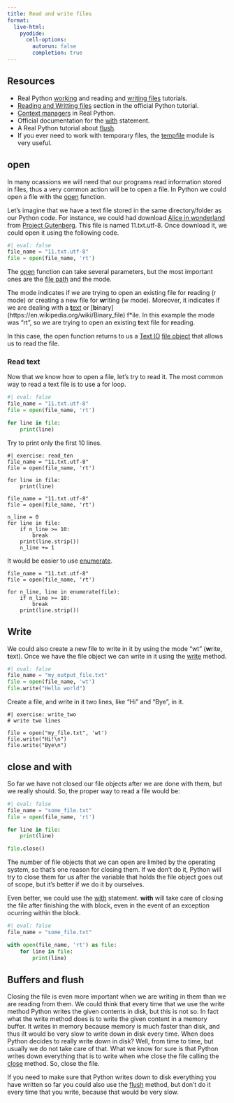 ```yaml
---
title: Read and write files
format:
  live-html:
    pyodide:
      cell-options:
        autorun: false
        completion: true
---
```


## Resources

- Real Python [working](https://realpython.com/working-with-files-in-python/) and reading and [writing files](https://realpython.com/read-write-files-python/) tutorials.
- [Reading and Writting files](https://docs.python.org/3/tutorial/inputoutput.html#reading-and-writing-files) section in the official Python tutorial.
- [Context managers](https://realpython.com/python-with-statement/) in Real Python.
- Official documentation for the [with](https://docs.python.org/3/reference/compound_stmts.html#with) statement.
- A Real Python tutorial about [flush](https://realpython.com/python-flush-print-output/).
- If you ever need to work with temporary files, the [tempfile](https://docs.python.org/3/library/tempfile.html) module is very useful.

## open

In many ocassions we will need that our programs read information stored in files, thus a very common action will be to open a file.
In Python we could open a file with the [open](https://docs.python.org/3/library/functions.html#open) function.

Let's imagine that we have a text file stored in the same directory/folder as our Python code.
For instance, we could had download [Alice in wonderland](https://www.gutenberg.org/ebooks/11.txt.utf-8) from [Project Gutenberg](https://www.gutenberg.org/).
This file is named 11.txt.utf-8. Once download it, we could open it using the following code.

```python
#| eval: false
file_name = "11.txt.utf-8"
file = open(file_name, 'rt')
```

The [open](https://docs.python.org/3/library/functions.html#open) function can take several parameters, but the most important ones are the [file path](https://docs.python.org/3/glossary.html#term-path-like-object) and the mode.

The mode indicates if we are trying to open an existing file for **r**eading (r mode) or creating a new file for **w**riting (w mode).
Moreover, it indicates if we are dealing with a [**t**ext](https://en.wikipedia.org/wiki/Text_file) or [**b**inary] (https://en.wikipedia.org/wiki/Binary_file) f*ile.
In this example the mode was "rt", so we are trying to open an existing **t**ext file for **r**eading.

In this case, the open function returns to us a [Text IO](https://docs.python.org/3/library/io.html#text-i-o) [file object](https://docs.python.org/3/glossary.html#term-file-object) that allows us to read the file.

### Read text

Now that we know how to open a file, let's try to read it.
The most common way to read a text file is to use a for loop.

```python
#| eval: false
file_name = "11.txt.utf-8"
file = open(file_name, 'rt')

for line in file:
    print(line)
```

Try to print only the first 10 lines.

```pyodide
#| exercise: read_ten
file_name = "11.txt.utf-8"
file = open(file_name, 'rt')

for line in file:
    print(line)
```
::: { .solution exercise="read_ten" }
::: { .callout-tip collapse="false"}
```pyodide
file_name = "11.txt.utf-8"
file = open(file_name, 'rt')

n_line = 0
for line in file:
    if n_line >= 10:
        break
    print(line.strip())
    n_line += 1
```

It would be easier to use [enumerate](https://docs.python.org/3/library/functions.html#enumerate).

```pyodide
file_name = "11.txt.utf-8"
file = open(file_name, 'rt')

for n_line, line in enumerate(file):
    if n_line >= 10:
        break
    print(line.strip())
```
:::
:::

## Write

We could also create a new file to write in it by using the mode "wt" (**w**rite, **t**ext).
Once we have the file object we can write in it using the [write](https://docs.python.org/3/library/io.html#io.TextIOBase.write) method.

```python
#| eval: false
file_name = "my_output_file.txt"
file = open(file_name, 'wt')
file.write("Hello world")
```

Create a file, and write in it two lines, like "Hi" and "Bye", in it.

```pyodide
#| exercise: write_two
# write two lines
```

::: { .solution exercise="variable_name" }
::: { .callout-tip collapse="false"}
```pyodide
file = open("my_file.txt", 'wt')
file.write("Hi!\n")
file.write("Bye\n")
```
:::
:::

## close and with

So far we have not closed our file objects after we are done with them, but we really should.
So, the proper way to read a file would be:

```python
#| eval: false
file_name = "some_file.txt"
file = open(file_name, 'rt')

for line in file:
    print(line)

file.close()
```

The number of file objects that we can open are limited by the operating system, so that's one reason for closing them.
If we don't do it, Python will try to close them for us after the variable that holds the file object goes out of scope, but it's better if we do it by ourselves.

Even better, we could use the [with](https://docs.python.org/3/reference/compound_stmts.html#with) statement.
**with** will take care of closing the file after finishing the with block, even in the event of an exception ocurring within the block.

```python
#| eval: false
file_name = "some_file.txt"

with open(file_name, 'rt') as file:
    for line in file:
        print(line)
```

## Buffers and flush 

Closing the file is even more important when we are writing in them than we are reading from them.
We could think that every time that we use the write method Python writes the given contents in disk, but this is not so.
In fact what the write method does is to write the given content in a memory buffer.
It writes in memory because memory is much faster than disk, and thus iIt would be very slow to write down in disk every time.
When does Python decides to really write down in disk? Well, from time to time, but usually we do not take care of that.
What we know for sure is that Python writes down everything that is to write when whe close the file calling the [close](https://docs.python.org/3/library/io.html#io.IOBase.close) method.
So, close the file.

If you need to make sure that Python writes down to disk everything you have written so far you could also use the [flush](https://docs.python.org/3/library/io.html#io.IOBase.flush) method, but don't do it every time that you write, because that would be very slow.
